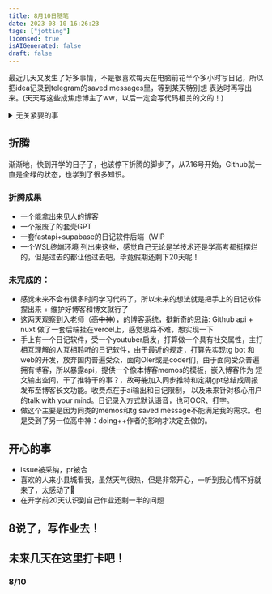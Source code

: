 ---
title: 8月10日随笔
date: 2023-08-10 16:26:23
tags: ["jotting"]
licensed: true
isAIGenerated: false
draft: false
---

最近几天又发生了好多事情，不是很喜欢每天在电脑前花半个多小时写日记，所以把idea记录到telegram的saved messages里，等到某天特别想
表达时再写出来。(天天写这些成焦虑博主了ww，以后一定会写代码相关的文的！)

<Excerpt />

<BlockSummary>

<details>
<summary>无关紧要的事</summary>

## 关于最近和父母的关系
向来不愿意在网络上多说什么，但是老没地方泄气，就当破一次例罢。
昨天和父母吵了一架，吵架的事忘得差不多了，但是在这之后我明白了一些事。

我自己其实知道现在热爱的一切只是作乐，对高考没有实际作用。我没有富哥的实力，只剩下高考一条路可走（再次后悔退OI）。
这几天自己其实不算特别自律，所以我的母亲对我表现出各种阴阳。本来我不占理，一直忍着，但是他们又搬出那套别人在努力而你在云云的话术还有
他们社会的经历来PUA我，愈演愈烈，甚至翻起旧账。我急了，把挤压的怨气爆发出来。随之而来的就是愧疚感，我早就知道他们不可能理解我，自己
一路走来受到了比他们好上百倍的教育，的确不该因为这些小事去破坏家庭关系，而这一切都是他们赋予的，我没有权力去伤害他们，这种关系真的很难说。

从我来到省会上学，他们似乎开始表现出对于我认为他们不理解我的惧怕，心里把我种种不像以前初中一样顺从的行为一概归为叛逆。
我承认，这一年里，我的确变得比初中更加叛逆。可能是见到的东西突然变多，
促进了我的幼稚的思考开始成长，我开始认为作为人活着，不应该为我的父母所谓的责任所压迫，
我只有2年就成年了，这种责任应该不能像以往一样全盘包办了吧，她老是嫌没时间赡养自己的老人，其实如果没有这样的相互束缚，没有时间之说就是扯淡。
除了生存，做自己想做的事、伴自己想要陪的人还有摆脱束缚才是我认为的对于自己的责任。
而现在，他们明明无法理解我，还要承担起本该是我的责任。
我不怪他们，但他们让我分享，好让他们理解我，但是不管是分享喜悦还是烦恼，他们的反应总是无关痛痒或是是事情变糟。我的确不再需要他们的溺爱了，

</details>

</BlockSummary>

## 折腾
渐渐地，快到开学的日子了，也该停下折腾的脚步了，从7.16号开始，Github就一直是全绿的状态，也学到了很多知识。
### 折腾成果
- 一个能拿出来见人的博客
- 一个报废了的套壳GPT
- 一套fastapi+supabase的日记软件后端（WIP
- 一个WSL终端环境
列出来这些，感觉自己无论是学技术还是学高考都挺摆烂的，但是过去的都让他过去吧，毕竟假期还剩下20天呢！
### 未完成的：
- 感觉未来不会有很多时间学习代码了，所以未来的想法就是把手上的日记软件捏出来 + 维护好博客和博文就行了
- 这两天观察到入老师（~~高中神~~），的博客系统，挺新奇的思路: Github api + nuxt 做了一套后端挂在vercel上，感觉思路不难，想实现一下
- 手上有一个日记软件，受一个youtuber启发，打算做一个具有社交属性，主打相互理解的人互相聆听的日记软件，由于最近的规定，打算先实现tg bot
  和web的开发，放弃国内普遍受众，面向OIer或是coder们，由于面向受众普遍拥有博客，所以暴露api，提供一个像本博客memos的模板，嵌入博客作为
  短文输出空间，干了推特干的事？，故~~可能~~加入同步推特和定期gpt总结成周报发布至博客长文功能。收费点在于ai输出和日记限制，
  以及未来针对核心用户的talk with your mind。日记录入方式默认语音，也可OCR、打字。
- 做这个主要是因为同类的memos和tg saved message不能满足我的需求。也是受到了另一位高中神：doing++作者的影响才决定去做的。

## 开心的事
- issue被采纳，pr被合
- 喜欢的人来小县城看我，虽然天气很热，但是非常开心，一听到我心情不好就来了，太感动了🤩
- 在开学前20天认识到自己作业还剩一半的问题

## 8说了，写作业去！

## 未来几天在这里打卡吧！
### 8/10
